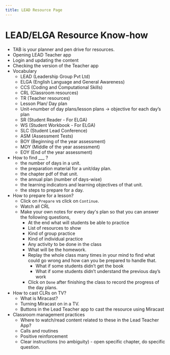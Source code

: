 ```yaml
---
title: LEAD Resource Page
---
```


# LEAD/ELGA Resource Know-how



+ TAB is your planner and pen drive for resources.
+ Opening LEAD Teacher app
+ Login and updating the content
+ Checking the version of the Teacher app
+ Vocabulary
  - LEAD (Leadership Group Pvt Ltd)
  - ELGA (English Language and General Awareness)
  - CCS (Coding and Computational Skills)
  - CRL (Classroom resources)
  - TR (Teacher resources)
  - Lesson Plan/ Day plan
  - Unit->number of day plans/lesson plans -> objective for each day’s plan
  - SR (Student Reader - For ELGA)
  - WS (Student Workbook - For ELGA)
  - SLC (Student Lead Conference)
  - ASM (Assessment Tests)
  - BOY (Beginning of the year assessment)
  - MOY (Middle of the year assessment)
  - EOY (End of the year assessment)
+ How to find ___ ?
  - the number of days in a unit.
  - the preparation material for a unit/day plan.
  - the chapter pdf of that unit.
  - the annual plan (number of days-wise)
  - the learning indicators and learning objectives of that unit.
  - the steps to prepare for a day.
+ How to prepare for a lesson?
  - Click on `Prepare` vs click on `Continue`.
  - Watch all CRL
  - Make your own notes for every day's plan so that you can answer the following questions,
    - At the end what will students be able to practice
    - List of resources to show
    - Kind of group practice
    - Kind of individual practice
    - Any activity to be done in the class
    - What will be the homework.
    - Replay the whole class many times in your mind to find what could go wrong and how can you be prepared to handle that.
      - What if some students didn’t get the book
      - What if some students didn’t understand the previous day’s work
    - Click on `Done` after finishing the class to record the progress of the day plans.
+ How to cast CLRs on TV?
  - What is Miracast?
  - Turning Miracast on in a TV.
  - Buttons in the Lead Teacher app to cast the resource using Miracast
+ Classroom management practices
  - Where to watch/read content related to these in the Lead Teacher App?
  - Calls and routines
  - Positive reinforcement
  - Clear instructions (no ambiguity) - open specific chapter, do specific question.


